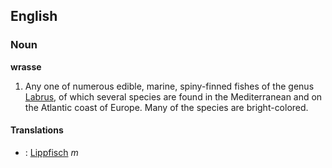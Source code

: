 ==English==
===Noun===
'''wrasse'''

#Any one of numerous edible, marine, spiny-finned fishes of the genus [[Labrus]], of which several species are found in the Mediterranean and on the Atlantic coast of Europe. Many of the species are bright-colored.

====Translations====
*{{de}}: [[Lippfisch]] ''m''